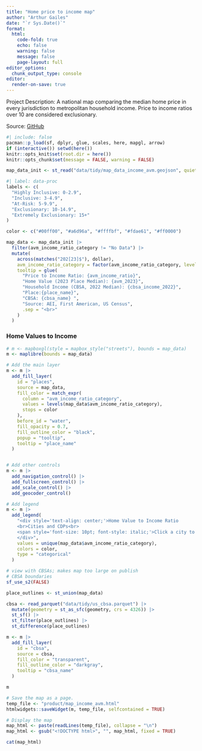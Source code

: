 ```yaml
---
title: "Home price to income map"
author: "Arthur Gailes"
date: "`r Sys.Date()`"
format:
  html:
    code-fold: true
    echo: false
    warning: false
    message: false
    page-layout: full
editor_options:
  chunk_output_type: console
editor:
  render-on-save: true
---
```


Project Description: A national map comparing the median home price in every jurisdiction to metropolitan household income. Price to income ratios over 10 are considered exclusionary.

Source: [GitHub](https://github.com/arthurgailes/us_price_to_income)

<!-- Note: the render moves the html doc to ../docs, and that seems to take
another 5 min after rendering. -->


```r
#| include: false
pacman::p_load(sf, dplyr, glue, scales, here, mapgl, arrow)
if (interactive()) setwd(here())
knitr::opts_knit$set(root.dir = here())
knitr::opts_chunk$set(message = FALSE, warning = FALSE)

```

```r
map_data_init <- st_read("data/tidy/map_data_income_avm.geojson", quiet = TRUE)

#| label: data-proc
labels <- c(
  "Highly Inclusive: 0-2.9",
  "Inclusive: 3-4.9",
  "At-Risk: 5-9.9",
  "Exclusionary: 10-14.9",
  "Extremely Exclusionary: 15+"
)

color <- c("#00ff00", "#a6d96a", "#ffffbf", "#fdae61", "#ff0000")

map_data <- map_data_init |>
  filter(avm_income_ratio_category != "No Data") |>
  mutate(
    across(matches("202[23]$"), dollar),
    avm_income_ratio_category = factor(avm_income_ratio_category, levels = labels),
    tooltip = glue(
      "Price to Income Ratio: {avm_income_ratio}",
      "Home Value (2023 Place Median): {avm_2023}",
      "Household Income (CBSA, 2022 Median): {cbsa_income_2022}",
      "Place:{place_name}",
      "CBSA: {cbsa_name} ",
      "Source: AEI, First American, US Census",
      .sep = "<br>"
    )
  )
```





### Home Values to Income

```r

# m <- mapboxgl(style = mapbox_style("streets"), bounds = map_data)
m <- maplibre(bounds = map_data)

# Add the main layer
m <- m |>
  add_fill_layer(
    id = "places",
    source = map_data,
    fill_color = match_expr(
      column = "avm_income_ratio_category",
      values = levels(map_data$avm_income_ratio_category),
      stops = color
    ),
    before_id = "water",
    fill_opacity = 0.7,
    fill_outline_color = "black",
    popup = "tooltip",
    tooltip = "place_name"
  )


# Add other controls
m <- m |>
  add_navigation_control() |>
  add_fullscreen_control() |>
  add_scale_control() |>
  add_geocoder_control()

# Add legend
m <- m |>
  add_legend(
    "<div style='text-align: center;'>Home Value to Income Ratio
    <br>Cities and CDPs<br>
    <span style='font-size: 10pt; font-style: italic;'>Click a city to expand</span>
    </div>",
    values = unique(map_data$avm_income_ratio_category),
    colors = color,
    type = "categorical"
  )

```


```r
# view with CBSAs; makes map too large on publish
# CBSA boundaries
sf_use_s2(FALSE)

place_outlines <- st_union(map_data)

cbsa <- read_parquet("data/tidy/us_cbsa.parquet") |>
  mutate(geometry = st_as_sfc(geometry, crs = 4326)) |>
  st_sf() |>
  st_filter(place_outlines) |>
  st_difference(place_outlines)

m <- m |>
  add_fill_layer(
    id = "cbsa",
    source = cbsa,
    fill_color = "transparent",
    fill_outline_color = "darkgray",
    tooltip = "cbsa_name"
  )

m
```

```r
# Save the map as a page.
temp_file <- "product/map_income_avm.html"
htmlwidgets::saveWidget(m, temp_file, selfcontained = TRUE)

# Display the map
map_html <- paste(readLines(temp_file), collapse = "\n")
map_html <- gsub("<!DOCTYPE html>", "", map_html, fixed = TRUE)

cat(map_html)
```

